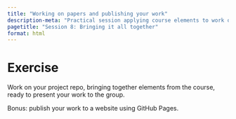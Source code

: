 ```yaml
---
title: "Working on papers and publishing your work"
description-meta: "Practical session applying course elements to work on papers and projects."
pagetitle: "Session 8: Bringing it all together"
format: html
---
```


# Exercise

Work on your project repo, bringing together elements from the course, ready to present your work to the group.

Bonus: publish your work to a website using GitHub Pages.

